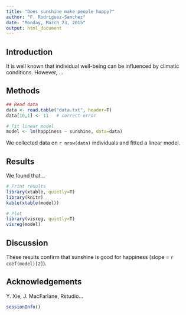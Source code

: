 ```yaml
---
title: "Does sunshine make people happy?"
author: "F. Rodriguez-Sanchez"
date: "Monday, March 23, 2015"
output: html_document
---
```



Introduction
------------

It is well known that individual well-being can be influenced by climatic conditions. However, ...


Methods
-------

```r
## Read data
data <- read.table("data.txt", header=T)
data[10,1] <- 11   # correct error

# Fit linear model
model <- lm(happiness ~ sunshine, data=data)

```

We collected data on `r nrow(data)` individuals and fitted a linear model.



Results
-------

We found that...

```r
# Print results
library(xtable, quietly=T)
library(knitr)
kable(xtable(model)) 
```

```r
# Plot
library(visreg, quietly=T)
visreg(model)
```

Discussion
----------

These results confirm that sunshine is good for happiness (slope = `r coef(model)[2]`).


Acknowledgements
----------------

Y. Xie, J. MacFarlane, Rstudio...


```r
sessionInfo()
```

